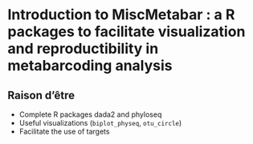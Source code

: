 # Introduction to MiscMetabar : a R packages to facilitate visualization and reproductibility in metabarcoding analysis

## Raison d'être

- Complete R packages dada2 and phyloseq
- Useful visualizations (`biplot_physeq`, `otu_circle`) 
- Facilitate the use of targets 
